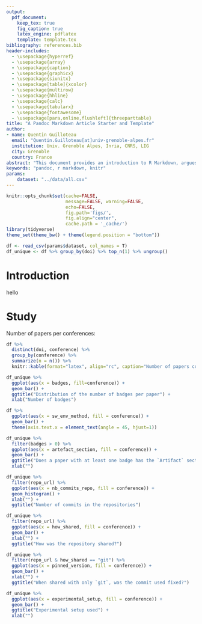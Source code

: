 ```yaml
---
output:
  pdf_document:
    keep_tex: true
    fig_caption: true
    latex_engine: pdflatex
    template: template.tex
bibliography: references.bib
header-includes:
  - \usepackage{hyperref}
  - \usepackage{array}
  - \usepackage{caption}
  - \usepackage{graphicx}
  - \usepackage{siunitx}
  - \usepackage[table]{xcolor}
  - \usepackage{multirow}
  - \usepackage{hhline}
  - \usepackage{calc}
  - \usepackage{tabularx}
  - \usepackage{fontawesome}
  - \usepackage[para,online,flushleft]{threeparttable}
title: "A Pandoc Markdown Article Starter and Template"
author:
- name: Quentin Guilloteau
  email: "Quentin.Guilloteau[at]univ-grenoble-alpes.fr"
  institution: Univ. Grenoble Alpes, Inria, CNRS, LIG
  city: Grenoble
  country: France
abstract: "This document provides an introduction to R Markdown, argues for its benefits, and presents a sample manuscript template intended for an academic audience. I include basic syntax to R Markdown and a minimal working example of how the analysis itself can be conducted within R with the `knitr` package."
keywords: "pandoc, r markdown, knitr"
params:
    dataset: "../data/all.csv"
---
```


```r
knitr::opts_chunk$set(cache=FALSE,
                      message=FALSE, warning=FALSE,
                      echo=FALSE,
                      fig.path='figs/',
                      fig.align="center",
                      cache.path = '_cache/')
library(tidyverse)
theme_set(theme_bw() + theme(legend.position = "bottom"))

df <- read_csv(params$dataset, col_names = T)
df_unique <- df %>% group_by(doi) %>% top_n(1) %>% ungroup()
```

# Introduction

hello

# Study


Number of papers per conferences:

```r
df %>%
  distinct(doi, conference) %>%
  group_by(conference) %>%
  summarize(n = n()) %>%
  knitr::kable(format="latex", align="rc", caption="Number of papers considered by conferences.", booktabs = TRUE)
```


```r
df_unique %>%
  ggplot(aes(x = badges, fill=conference)) +
  geom_bar() +
  ggtitle("Distribution of the number of badges per paper") +
  xlab("Number of badges")
```

```r
df %>%
  ggplot(aes(x = sw_env_method, fill = conference)) +
  geom_bar() + 
  theme(axis.text.x = element_text(angle = 45, hjust=1))
```


```r
df_unique %>%
  filter(badges > 0) %>%
  ggplot(aes(x = artefact_section, fill = conference)) +
  geom_bar() +
  ggtitle("Does a paper with at least one badge has the `Artifact` section?") +
  xlab("")
```



```r
df_unique %>%
  filter(repo_url) %>%
  ggplot(aes(x = nb_commits_repo, fill = conference)) +
  geom_histogram() +
  xlab("") +
  ggtitle("Number of commits in the repositories")
```

```r
df_unique %>%
  filter(repo_url) %>%
  ggplot(aes(x = how_shared, fill = conference)) +
  geom_bar() +
  xlab("") +
  ggtitle("How was the repository shared?")
```

```r
df_unique %>%
  filter(repo_url & how_shared == "git") %>%
  ggplot(aes(x = pinned_version, fill = conference)) +
  geom_bar() +
  xlab("") +
  ggtitle("When shared with only `git`, was the commit used fixed?")
```


```r
df_unique %>%
  ggplot(aes(x = experimental_setup, fill = conference)) +
  geom_bar() +
  ggtitle("Experimental setup used") +
  xlab("")
```
